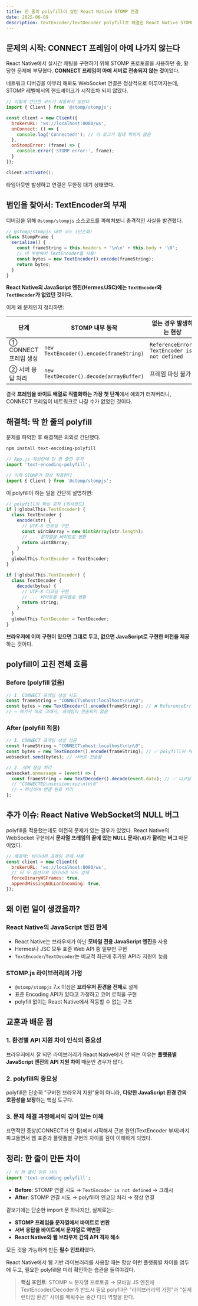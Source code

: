 ```yaml
---
title: 한 줄의 polyfill이 살린 React Native STOMP 연결
date: 2025-06-09
description: TextEncoder/TextDecoder polyfill로 해결한 React Native STOMP 연결 문제
---
```


## 문제의 시작: CONNECT 프레임이 아예 나가지 않는다

React Native에서 실시간 채팅을 구현하기 위해 STOMP 프로토콜을 사용하던 중, 황당한 문제에 부딪혔다. 
**CONNECT 프레임이 아예 서버로 전송되지 않는 것**이었다. 

네트워크 디버깅을 아무리 해봐도 WebSocket 연결은 정상적으로 이루어지는데, 
STOMP 레벨에서의 핸드셰이크가 시작조차 되지 않았다.

```javascript
// 이렇게 간단한 코드가 작동하지 않았다
import { Client } from '@stomp/stompjs';

const client = new Client({
  brokerURL: 'ws://localhost:8080/ws',
  onConnect: () => {
    console.log('Connected!'); // 이 로그가 절대 찍히지 않음
  },
  onStompError: (frame) => {
    console.error('STOMP error:', frame);
  }
});

client.activate();
```

타임아웃만 발생하고 연결은 무한정 대기 상태였다.

## 범인을 찾아서: TextEncoder의 부재

디버깅을 위해 `@stomp/stompjs` 소스코드를 파헤쳐보니 충격적인 사실을 발견했다.

```javascript
// @stomp/stompjs 내부 코드 (단순화)
class StompFrame {
  serialize() {
    const frameString = this.headers + '\n\n' + this.body + '\0';
    // 이 부분에서 TextEncoder를 사용!
    const bytes = new TextEncoder().encode(frameString);
    return bytes;
  }
}
```

**React Native의 JavaScript 엔진(Hermes/JSC)에는 `TextEncoder`와 `TextDecoder`가 없었던 것이다.**

이게 왜 문제인지 정리하면:

| 단계 | STOMP 내부 동작 | 없는 경우 발생하는 현상 |
|------|----------------|---------------------|
| ① CONNECT 프레임 생성 | `new TextEncoder().encode(frameString)` | `ReferenceError: TextEncoder is not defined` |
| ② 서버 응답 처리 | `new TextDecoder().decode(arrayBuffer)` | 프레임 파싱 불가 |

결국 **프레임을 바이트 배열로 직렬화하는 가장 첫 단계**에서 예외가 터져버리니, 
CONNECT 프레임이 네트워크로 나갈 수가 없었던 것이다.

## 해결책: 딱 한 줄의 polyfill

문제를 파악한 후 해결책은 의외로 간단했다.

```bash
npm install text-encoding-polyfill
```

```javascript
// App.js 최상단에 단 한 줄만 추가
import 'text-encoding-polyfill';

// 이제 STOMP가 정상 작동한다
import { Client } from '@stomp/stompjs';
```

이 polyfill이 하는 일을 간단히 설명하면:

```javascript
// polyfill의 핵심 로직 (의사코드)
if (!globalThis.TextEncoder) {
  class TextEncoder {
    encode(str) {
      // UTF-8 인코딩 구현
      const uint8Array = new Uint8Array(str.length);
      // ... 문자열을 바이트로 변환
      return uint8Array;
    }
  }
  globalThis.TextEncoder = TextEncoder;
}

if (!globalThis.TextDecoder) {
  class TextDecoder {
    decode(bytes) {
      // UTF-8 디코딩 구현
      // ... 바이트를 문자열로 변환
      return string;
    }
  }
  globalThis.TextDecoder = TextDecoder;
}
```

**브라우저에 이미 구현이 있으면 그대로 두고, 없으면 JavaScript로 구현한 버전을 제공**하는 것이다.

## polyfill이 고친 전체 흐름

### Before (polyfill 없음)
```javascript
// 1. CONNECT 프레임 생성 시도
const frameString = "CONNECT\nhost:localhost\n\n\0";
const bytes = new TextEncoder().encode(frameString); // ❌ ReferenceError!
// → 여기서 바로 크래시, 프레임이 전송되지 않음
```

### After (polyfill 적용)
```javascript
// 1. CONNECT 프레임 생성 성공
const frameString = "CONNECT\nhost:localhost\n\n\0";
const bytes = new TextEncoder().encode(frameString); // ✅ polyfill이 처리
websocket.send(bytes); // 서버로 전송됨

// 2. 서버 응답 처리
websocket.onmessage = (event) => {
  const frameString = new TextDecoder().decode(event.data); // ✅ 디코딩 성공
  // "CONNECTED\nsession:xyz\n\n\0"
  // → 파싱하여 연결 완료 처리
};
```

## 추가 이슈: React Native WebSocket의 NULL 버그

polyfill을 적용했는데도 여전히 문제가 있는 경우가 있었다. 
React Native의 WebSocket 구현에서 **문자열 프레임의 끝에 있는 NULL 문자(`\0`)가 잘리는 버그** 때문이었다.

```javascript
// 해결책: 바이너리 프레임 강제 사용
const client = new Client({
  brokerURL: 'ws://localhost:8080/ws',
  // 이 두 옵션으로 바이너리 모드 강제
  forceBinaryWSFrames: true,
  appendMissingNULLonIncoming: true,
});
```

## 왜 이런 일이 생겼을까?

### React Native의 JavaScript 엔진 한계
- React Native는 브라우저가 아닌 **모바일 전용 JavaScript 엔진**을 사용
- Hermes나 JSC 모두 표준 Web API 중 일부만 구현
- `TextEncoder`/`TextDecoder`는 비교적 최근에 추가된 API라 지원이 늦음

### STOMP.js 라이브러리의 가정
- `@stomp/stompjs` 7.x 이상은 **브라우저 환경을 전제**로 설계
- 표준 Encoding API가 있다고 가정하고 코어 로직을 구현
- polyfill 없이는 React Native에서 작동할 수 없는 구조

## 교훈과 배운 점

### 1. 환경별 API 지원 차이 인식의 중요성
브라우저에서 잘 되던 라이브러리가 React Native에서 안 되는 이유는 
**플랫폼별 JavaScript 엔진의 API 지원 차이** 때문인 경우가 많다.

### 2. polyfill의 중요성
polyfill은 단순히 "구버전 브라우저 지원"용이 아니라, 
**다양한 JavaScript 환경 간의 호환성을 보장**하는 핵심 도구다.

### 3. 문제 해결 과정에서의 깊이 있는 이해
표면적인 증상(CONNECT가 안 됨)에서 시작해서 
근본 원인(TextEncoder 부재)까지 파고들면서 웹 표준과 플랫폼별 구현의 차이를 깊이 이해하게 되었다.

## 정리: 한 줄이 만든 차이

```javascript
// 이 한 줄이 만든 차이
import 'text-encoding-polyfill';
```

- **Before**: STOMP 연결 시도 → `TextEncoder is not defined` → 크래시
- **After**: STOMP 연결 시도 → polyfill이 인코딩 처리 → 정상 연결

겉보기에는 단순한 import 문 하나지만, 실제로는:
- **STOMP 프레임을 문자열에서 바이트로 변환**
- **서버 응답을 바이트에서 문자열로 역변환**
- **React Native와 웹 브라우저 간의 API 격차 해소**

모든 것을 가능하게 만든 **필수 인프라**였다.

React Native에서 웹 기반 라이브러리를 사용할 때는 항상 이런 플랫폼별 차이를 염두에 두고, 
필요한 polyfill을 미리 확인하는 습관을 들여야겠다.

> **핵심 포인트**: STOMP ≒ 문자열 프로토콜 → 모바일 JS 엔진에 TextEncoder/Decoder가 반드시 필요
> polyfill은 "라이브러리의 가정"과 "실제 런타임 환경" 사이를 메워주는 중간 다리 역할을 한다.